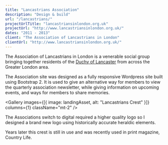 ```yaml
---
title: "Lancastrians Association"
description: "Design & build"
url: "/lancastrians/"
projectUrlTitle: "lancastriansinlondon.org.uk"
projectUrl: "http://www.lancastriansinlondon.org.uk/"
dates: "2011 - 2013"
client: "The Association of Lancastrians in London"
clientUrl: "http://www.lancastriansinlondon.org.uk/"
---
```




The Association of Lancastrians in London is a venerable social group bringing together residents of the [Duchy of Lancaster](https://en.wikipedia.org/wiki/Duchy_of_Lancaster) from across the Greater London area.

The Association site was designed as a fully responsive Wordpress site built using Bootstrap 2. It is used to give an alternative way for members to view the quarterly association newsletter, while giving information on upcoming events, and ways for members to share memories.

<Gallery
  images={[{ image: landingAsset, alt: "Lancastrians Crest" }]}
  columns={1}
  className="mt-2"
/>

The Associations switch to digital required a higher quality logo so I designed a brand new logo using historically accurate heraldic elements.

Years later this crest is still in use and was recently used in print magazine, Country Life.
